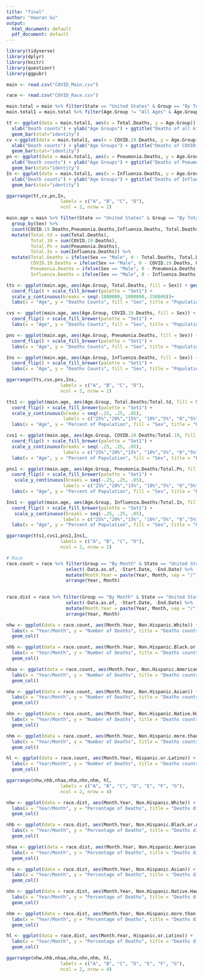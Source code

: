 ---
title: "final"
author: "Haoran Gu"
output:
  html_document: default
  pdf_document: default
---
```{r}
library(tidyverse)
library(dplyr)
library(knitr)
library(questionr)
library(ggpubr)
```


```{r}
main <- read.csv("COVID_Main.csv")

race <- read.csv("COVID_Race.csv")
```




```{r fig.height = 10}
main.total = main %>% filter(State == "United States" & Group == "By Total" & Sex != "All Sexes")
main.total1 = main.total %>% filter(Age.Group != "All Ages" & Age.Group !="0-17 years")

tt <- ggplot(data = main.total1, aes(x = Total.Deaths, y = Age.Group)) +
  xlab("Death counts") + ylab("Age Groups") + ggtitle("Deaths of all kinds in United States from 2020/01 to 2021/05") +
  geom_bar(stat="identity")
cv <-ggplot(data = main.total1, aes(x = COVID.19.Deaths, y = Age.Group)) +
  xlab("Death counts") + ylab("Age Groups") + ggtitle("Deaths of COVID-19 in United States from 2020/01 to 2021/05") +
  geom_bar(stat="identity")
pn <- ggplot(data = main.total1, aes(x = Pneumonia.Deaths, y = Age.Group)) +
  xlab("Death counts") + ylab("Age Groups") + ggtitle("Deaths of Pneumonia in United States from 2020/01 to 2021/05") +
  geom_bar(stat="identity")
In <- ggplot(data = main.total1, aes(x = Influenza.Deaths, y = Age.Group)) +
  xlab("Death counts") + ylab("Age Groups") + ggtitle("Deaths of Influenza in United States from 2020/01 to 2021/05") +
  geom_bar(stat="identity")

ggarrange(tt,cv,pn,In,
                    labels = c("A", "B", "C", "D"),
                    ncol = 2, nrow = 2)
```


```{r}
main.age = main %>% filter(State == "United States" & Group == "By Total" & Sex != "All Sexes" & Age.Group != "All Ages" & Age.Group!= "0-17 years") %>% 
  group_by(Sex) %>% 
  count(COVID.19.Deaths,Pneumonia.Deaths,Influenza.Deaths, Total.Deaths, Age.Group) %>% 
  mutate(Total.td = sum(Total.Deaths),
         Total.19 = sum(COVID.19.Deaths),
         Total.Pn = sum(Pneumonia.Deaths),
         Total.In = sum(Influenza.Deaths)) %>% 
  mutate(Total.Deaths = ifelse(Sex == "Male", 0 - Total.Deaths, Total.Deaths),
         COVID.19.Deaths = ifelse(Sex == "Male", 0 - COVID.19.Deaths, COVID.19.Deaths),
         Pneumonia.Deaths = ifelse(Sex == "Male", 0 - Pneumonia.Deaths, Pneumonia.Deaths),
         Influenza.Deaths = ifelse(Sex == "Male", 0 - Influenza.Deaths, Influenza.Deaths))
```

```{r fig.height= 10}
tts <- ggplot(main.age, aes(Age.Group, Total.Deaths, fill = Sex)) + geom_col() + 
  coord_flip() + scale_fill_brewer(palette = "Set1") +
  scale_y_continuous(breaks = seq(-1000000, 1000000, 250000))+ 
  labs(x = "Age", y = "Deaths Counts", fill = "Sex", title = "Population Pyramid for total deaths")

cvs <- ggplot(main.age, aes(Age.Group, COVID.19.Deaths, fill = Sex)) + geom_col() + 
  coord_flip() + scale_fill_brewer(palette = "Set1") + 
  labs(x = "Age", y = "Deaths Counts", fill = "Sex", title = "Population Pyramid for COVID-19 deaths")

pns <- ggplot(main.age, aes(Age.Group, Pneumonia.Deaths, fill = Sex)) + geom_col() + 
  coord_flip() + scale_fill_brewer(palette = "Set1") + 
  labs(x = "Age", y = "Deaths Counts", fill = "Sex", title = "Population Pyramid for Pneumonia deaths") 

Ins <- ggplot(main.age, aes(Age.Group, Influenza.Deaths, fill = Sex)) + geom_col() + 
  coord_flip() + scale_fill_brewer(palette = "Set1") + 
  labs(x = "Age", y = "Deaths Counts", fill = "Sex", title = "Population Pyramid for Influenza deaths") 

ggarrange(tts,cvs,pns,Ins,
                    labels = c("A", "B", "C", "D"),
                    ncol = 2, nrow = 2)
```



```{r fig.height= 10}
tts1 <- ggplot(main.age, aes(Age.Group, Total.Deaths/Total.td, fill = Sex)) + geom_col() + 
  coord_flip() + scale_fill_brewer(palette = "Set1") + 
  scale_y_continuous(breaks = seq(-.25, .25, .05), 
                     labels = c("25%","20%","15%", "10%","5%", "0","5%", "10%","15%","20%", "25%")) +
  labs(x = "Age", y = "Percent of Population", fill = "Sex", title = "Population Pyramid for total deaths")

cvs1 <- ggplot(main.age, aes(Age.Group, COVID.19.Deaths/Total.19, fill = Sex)) + geom_col() + 
  coord_flip() + scale_fill_brewer(palette = "Set1") + 
  scale_y_continuous(breaks = seq(-.25, .25, .05), 
                     labels = c("25%","20%","15%", "10%","5%", "0","5%", "10%","15%","20%", "25%")) +
  labs(x = "Age", y = "Percent of Population", fill = "Sex", title = "Population Pyramid for COVID-19 deaths")

pns1 <- ggplot(main.age, aes(Age.Group, Pneumonia.Deaths/Total.Pn, fill = Sex)) + geom_col() + 
  coord_flip() + scale_fill_brewer(palette = "Set1") + 
   scale_y_continuous(breaks = seq(-.25, .25, .05), 
                     labels = c("25%","20%","15%", "10%","5%", "0","5%", "10%","15%","20%", "25%")) +
  labs(x = "Age", y = "Percent of Population", fill = "Sex", title = "Population Pyramid for Pneumonia deaths") 

Ins1 <- ggplot(main.age, aes(Age.Group, Influenza.Deaths/Total.In, fill = Sex)) + geom_col() + 
  coord_flip() + scale_fill_brewer(palette = "Set1") + 
   scale_y_continuous(breaks = seq(-.25, .25, .05), 
                     labels = c("25%","20%","15%", "10%","5%", "0","5%", "10%","15%","20%", "25%")) +
  labs(x = "Age", y = "Percent of Population", fill = "Sex", title = "Population Pyramid for Influenza deaths") 

ggarrange(tts1,cvs1,pns1,Ins1,
                    labels = c("A", "B", "C", "D"),
                    ncol = 2, nrow = 2)
```





```{r}
# Race 
race.count = race %>% filter(Group == "By Month" & State == "United States" & Indicator == "Count of COVID-19 deaths") %>% 
                      select(-Data.as.of, -Start.Date, -End.Date) %>% 
                      mutate(Month.Year = paste(Year, Month, sep = "/")) %>% 
                      arrange(Year, Month)
                      

race.dist = race %>% filter(Group == "By Month" & State == "United States" & Indicator == "Weighted distribution of population (%)") %>% 
                      select(-Data.as.of, -Start.Date, -End.Date) %>% 
                      mutate(Month.Year = paste(Year, Month, sep = "/")) %>% 
                      arrange(Year, Month)
```


```{r fig.height = 14}
nhw <- ggplot(data = race.count, aes(Month.Year, Non.Hispanic.White)) +
  labs(x = "Year/Month", y = "Number of Deaths", title = "Deaths counts for Non Hispanic White of COVID-19") +
  geom_col()

nhb <- ggplot(data = race.count, aes(Month.Year, Non.Hispanic.Black.or.African.American)) +
  labs(x = "Year/Month", y = "Number of Deaths", title = "Deaths counts for Non Hispanic Black or African.American of COVID-19") +
  geom_col()

nhaa <- ggplot(data = race.count, aes(Month.Year, Non.Hispanic.American.Indian.or.Alaska.Native)) +
  labs(x = "Year/Month", y = "Number of Deaths", title = "Deaths counts for Non Hispanic American Indian or Alaska Native of COVID-19") +
  geom_col()

nha <- ggplot(data = race.count, aes(Month.Year, Non.Hispanic.Asian)) +
  labs(x = "Year/Month", y = "Number of Deaths", title = "Deaths counts for Non Hispanic Asian of COVID-19") +
  geom_col()

nhn <- ggplot(data = race.count, aes(Month.Year, Non.Hispanic.Native.Hawaiian.or.Other.Pacific.Islander)) +
  labs(x = "Year/Month", y = "Number of Deaths", title = "Deaths counts for Non Hispanic Native Hawaiian or Other Pacific Islander of COVID-19") +
  geom_col()

nhm <- ggplot(data = race.count, aes(Month.Year, Non.Hispanic.more.than.one.race)) +
  labs(x = "Year/Month", y = "Number of Deaths", title = "Deaths counts for Non Hispanic more than one race of COVID-19") +
  geom_col()

hl <- ggplot(data = race.count, aes(Month.Year, Hispanic.or.Latino)) +
  labs(x = "Year/Month", y = "Number of Deaths", title = "Deaths counts for Hispanic or Latino more than one race of COVID-19") +
  geom_col()

ggarrange(nhw,nhb,nhaa,nha,nhn,nhm, hl,
                    labels = c("A", "B", "C", "D", "E", "F", "G"),
                    ncol = 2, nrow = 4)
```

```{r fig.height = 14}
nhw <- ggplot(data = race.dist, aes(Month.Year, Non.Hispanic.White)) +
  labs(x = "Year/Month", y = "Percentage of Deaths", title = "Deaths distribution for Non Hispanic White of COVID-19") +
  geom_col()

nhb <- ggplot(data = race.dist, aes(Month.Year, Non.Hispanic.Black.or.African.American)) +
  labs(x = "Year/Month", y = "Percentage of Deaths", title = "Deaths distribution for Non Hispanic Black or African.American of COVID-19") +
  geom_col()

nhaa <- ggplot(data = race.dist, aes(Month.Year, Non.Hispanic.American.Indian.or.Alaska.Native)) +
  labs(x = "Year/Month", y = "Percentage of Deaths", title = "Deaths distribution for Non Hispanic American Indian or Alaska Native of COVID-19") +
  geom_col()

nha <- ggplot(data = race.dist, aes(Month.Year, Non.Hispanic.Asian)) +
  labs(x = "Year/Month", y = "Percentage of Deaths", title = "Deaths distribution for Non Hispanic Asian of COVID-19") +
  geom_col()

nhn <- ggplot(data = race.dist, aes(Month.Year, Non.Hispanic.Native.Hawaiian.or.Other.Pacific.Islander)) +
  labs(x = "Year/Month", y = "Percentage of Deaths", title = "Deaths distribution for Non Hispanic Native Hawaiian or Other Pacific Islander of COVID-19") +
  geom_col()

nhm <- ggplot(data = race.dist, aes(Month.Year, Non.Hispanic.more.than.one.race)) +
  labs(x = "Year/Month", y = "Percentage of Deaths", title = "Deaths distribution for Non Hispanic more than one race of COVID-19") +
  geom_col()

hl <- ggplot(data = race.dist, aes(Month.Year, Hispanic.or.Latino)) +
  labs(x = "Year/Month", y = "Percentage of Deaths", title = "Deaths distribution for Hispanic or Latino more than one race of COVID-19") +
  geom_col()

ggarrange(nhw,nhb,nhaa,nha,nhn,nhm, hl,
                    labels = c("A", "B", "C", "D", "E", "F", "G"),
                    ncol = 2, nrow = 4)
```



